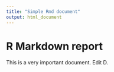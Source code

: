 ```yaml
---
title: "Simple Rmd document"
output: html_document
---
```


# R Markdown report

This is a very important document. Edit D.